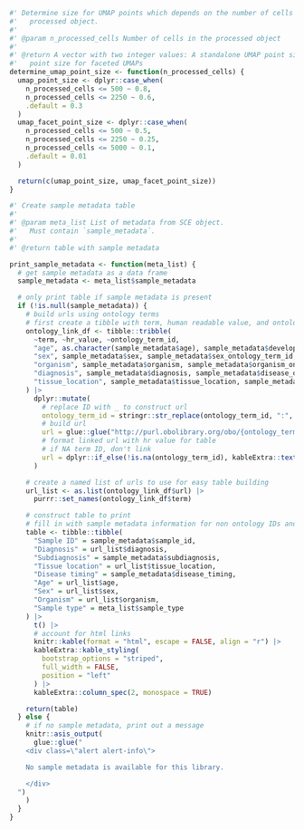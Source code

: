 <!-- This document contains function definitions that are used by both
`main_qc_report.rmd` and `celltypes_supplemental_report.rmd` but are not specific to cell typing -->


```r
#' Determine size for UMAP points which depends on the number of cells in the
#'   processed object.
#'
#' @param n_processed_cells Number of cells in the processed object
#'
#' @return A vector with two integer values: A standalone UMAP point size, and a
#'   point size for faceted UMAPs
determine_umap_point_size <- function(n_processed_cells) {
  umap_point_size <- dplyr::case_when(
    n_processed_cells <= 500 ~ 0.8,
    n_processed_cells <= 2250 ~ 0.6,
    .default = 0.3
  )
  umap_facet_point_size <- dplyr::case_when(
    n_processed_cells <= 500 ~ 0.5,
    n_processed_cells <= 2250 ~ 0.25,
    n_processed_cells <= 5000 ~ 0.1,
    .default = 0.01
  )

  return(c(umap_point_size, umap_facet_point_size))
}
```

```r
#' Create sample metadata table
#'
#' @param meta_list List of metadata from SCE object.
#'   Must contain `sample_metadata`.
#'
#' @return table with sample metadata

print_sample_metadata <- function(meta_list) {
  # get sample metadata as a data frame
  sample_metadata <- meta_list$sample_metadata

  # only print table if sample metadata is present
  if (!is.null(sample_metadata)) {
    # build urls using ontology terms
    # first create a tibble with term, human readable value, and ontology ID
    ontology_link_df <- tibble::tribble(
      ~term, ~hr_value, ~ontology_term_id,
      "age", as.character(sample_metadata$age), sample_metadata$development_stage_ontology_term_id,
      "sex", sample_metadata$sex, sample_metadata$sex_ontology_term_id,
      "organism", sample_metadata$organism, sample_metadata$organism_ontology_id,
      "diagnosis", sample_metadata$diagnosis, sample_metadata$disease_ontology_term_id,
      "tissue_location", sample_metadata$tissue_location, sample_metadata$tissue_ontology_term_id
    ) |>
      dplyr::mutate(
        # replace ID with _ to construct url
        ontology_term_id = stringr::str_replace(ontology_term_id, ":", "_"),
        # build url
        url = glue::glue("http://purl.obolibrary.org/obo/{ontology_term_id}"),
        # format linked url with hr value for table
        # if NA term ID, don't link
        url = dplyr::if_else(!is.na(ontology_term_id), kableExtra::text_spec(hr_value, "html", link = url), hr_value)
      )

    # create a named list of urls to use for easy table building
    url_list <- as.list(ontology_link_df$url) |>
      purrr::set_names(ontology_link_df$term)

    # construct table to print
    # fill in with sample metadata information for non ontology IDs and use urls for all ontology IDs
    table <- tibble::tibble(
      "Sample ID" = sample_metadata$sample_id,
      "Diagnosis" = url_list$diagnosis,
      "Subdiagnosis" = sample_metadata$subdiagnosis,
      "Tissue location" = url_list$tissue_location,
      "Disease timing" = sample_metadata$disease_timing,
      "Age" = url_list$age,
      "Sex" = url_list$sex,
      "Organism" = url_list$organism,
      "Sample type" = meta_list$sample_type
    ) |>
      t() |>
      # account for html links
      knitr::kable(format = "html", escape = FALSE, align = "r") |>
      kableExtra::kable_styling(
        bootstrap_options = "striped",
        full_width = FALSE,
        position = "left"
      ) |>
      kableExtra::column_spec(2, monospace = TRUE)

    return(table)
  } else {
    # if no sample metadata, print out a message
    knitr::asis_output(
      glue::glue("
    <div class=\"alert alert-info\">

    No sample metadata is available for this library.

    </div>
  ")
    )
  }
}
```
